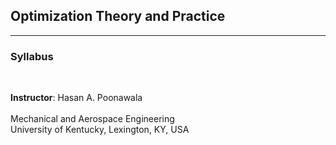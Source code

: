 ## Optimization Theory and Practice {.center .smaller}
<!-- ###################################################################### -->

<hr>

### Syllabus

<br/>

::: {layout="[120, 60]"}
__Instructor__: Hasan A. Poonawala<br>
<br>
Mechanical and Aerospace Engineering <br>
University of Kentucky, Lexington, KY, USA

:::

